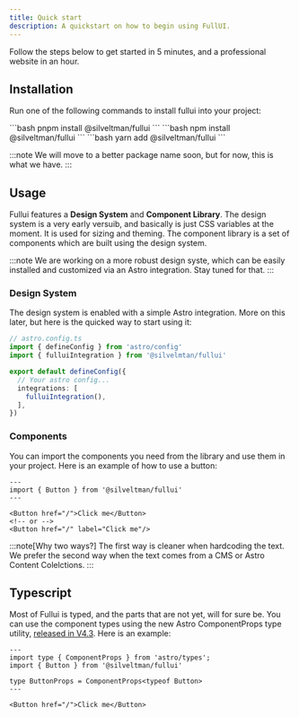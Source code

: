 ```yaml
---
title: Quick start
description: A quickstart on how to begin using FullUI.
---
```


Follow the steps below to get started in 5 minutes, and a professional website in an hour.

## Installation
Run one of the following commands to install fullui into your project:


<Tabs>
  <TabItem label="pnpm">
    ```bash
    pnpm install @silveltman/fullui
    ```
  </TabItem>
  <TabItem label="npm">
    ```bash
    npm install @silveltman/fullui
    ```
  </TabItem>
  <TabItem label="yarn">
    ```bash
    yarn add @silveltman/fullui
    ```
  </TabItem>
</Tabs>

:::note
We will move to a better package name soon, but for now, this is what we have.
:::

## Usage
Fullui features a **Design System** and **Component Library**. The design system is a very early versuib, and basically is just CSS variables at the moment. It is used for sizing and theming. The component library is a set of components which are built using the design system.

:::note
We are working on a more robust design syste, which can be easily installed and customized via an Astro integration. Stay tuned for that.
<Loops/>
:::


### Design System 
The design system is enabled with a simple Astro integration. More on this later, but here is the quicked way to start using it:

```ts
// astro.config.ts
import { defineConfig } from 'astro/config'
import { fulluiIntegration } from '@silvelmtan/fullui'

export default defineConfig({
  // Your astro config...
  integrations: [
    fulluiIntegration(),
  ],
})
```

### Components
You can import the components you need from the library and use them in your project. Here is an example of how to use a button:

```astro
---
import { Button } from '@silveltman/fullui'
---

<Button href="/">Click me</Button>
<!-- or -->
<Button href="/" label="Click me"/>
```

:::note[Why two ways?]
The first way is cleaner when hardcoding the text. We prefer the second way when the text comes from a CMS or Astro Content Colelctions.
:::

## Typescript
Most of Fullui is typed, and the parts that are not yet, will for sure be. You can use the component types using the new Astro ComponentProps type utility, [released in V4.3](https://astro.build/blog/astro-430/#add-componentprops-type-utility). Here is an example:

```astro
---
import type { ComponentProps } from 'astro/types';
import { Button } from '@silveltman/fullui'

type ButtonProps = ComponentProps<typeof Button>
---

<Button href="/">Click me</Button>
```
